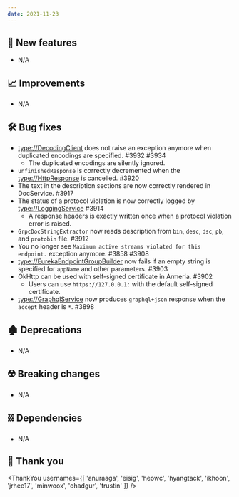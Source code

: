 ```yaml
---
date: 2021-11-23
---
```


## 🌟 New features

- N/A

## 📈 Improvements

- N/A

## 🛠️ Bug fixes

- <type://DecodingClient> does not raise an exception anymore when duplicated encodings are specified. #3932 #3934
  - The duplicated encodings are silently ignored.
- `unfinishedResponse` is correctly decremented when the <type://HttpResponse> is cancelled. #3920
- The text in the description sections are now correctly rendered in DocService. #3917
- The status of a protocol violation is now correctly logged by <type://LoggingService> #3914
    - A response headers is exactly written once when a protocol violation error is raised.
- `GrpcDocStringExtractor` now reads description from `bin`, `desc`, `dsc`, `pb`, and `protobin` file. #3912
- You no longer see `Maximum active streams violated for this endpoint.` exception anymore. #3858 #3908
- <type://EurekaEndpointGroupBuilder> now fails if an empty string is specified for `appName` and
  other parameters. #3903
- OkHttp can be used with self-signed certificate in Armeria. #3902
  - Users can use `https://127.0.0.1:` with the default self-signed certificate.
- <type://GraphqlService> now produces `graphql+json` response when the `accept` header is `*`. #3898

## 🏚️ Deprecations

- N/A

## ☢️ Breaking changes

- N/A

## ⛓ Dependencies

- N/A

## 🙇 Thank you

<ThankYou usernames={[
  'anuraaga',
  'eisig',
  'heowc',
  'hyangtack',
  'ikhoon',
  'jrhee17',
  'minwoox',
  'ohadgur',
  'trustin'
]} />